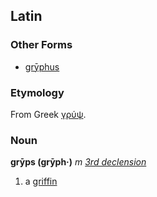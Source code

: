 ==Latin==
===Other Forms===
*[[gryphus|grȳphus]]
===Etymology===
From Greek [[γρύψ]].
===Noun===
'''grȳps (grȳph·)''' ''m'' ''[[Wiktionary Appendix:Latin third declension|3rd declension]]''

#a [[griffin]]